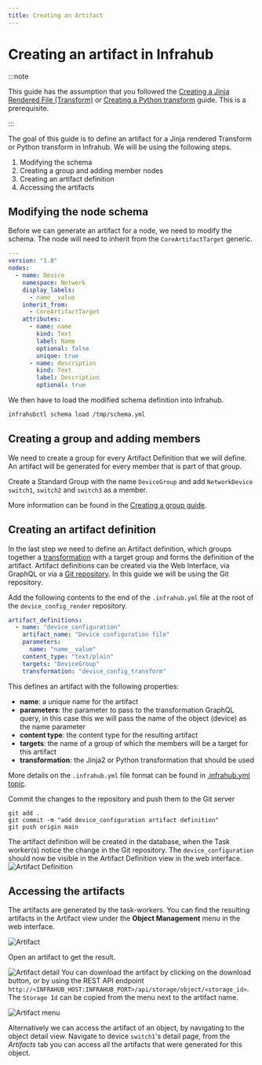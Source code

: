 ```yaml
---
title: Creating an Artifact
---
```



# Creating an artifact in Infrahub

:::note

This guide has the assumption that you followed the [Creating a Jinja Rendered File (Transform)](./jinja2-transform.mdx) or [Creating a Python transform](./python-transform.mdx) guide. This is a prerequisite.

:::

The goal of this guide is to define an artifact for a Jinja rendered Transform or Python transform in Infrahub. We will be using the following steps.

1. Modifying the schema
2. Creating a group and adding member nodes
2. Creating an artifact definition
3. Accessing the artifacts

## Modifying the node schema

Before we can generate an artifact for a node, we need to modify the schema. The node will need to inherit from the `CoreArtifactTarget` generic.

```yaml
---
version: "1.0"
nodes:
  - name: Device
    namespace: Network
    display_labels:
      - name__value
    inherit_from:
      - CoreArtifactTarget
    attributes:
      - name: name
        kind: Text
        label: Name
        optional: false
        unique: true
      - name: description
        kind: Text
        label: Description
        optional: true
```

We then have to load the modified schema definition into Infrahub.

```bash
infrahubctl schema load /tmp/schema.yml
```

## Creating a group and adding members

We need to create a group for every Artifact Definition that we will define. An artifact will be generated for every member that is part of that group.

Create a Standard Group with the name `DeviceGroup` and add `NetworkDevice` `switch1`, `switch2` and `switch3` as a member.

More information can be found in the [Creating a group guide](./groups.mdx).

<center>
  <VideoPlayer url='https://www.youtube.com/watch?v=ASGMKZVLCbY' light />
</center>

## Creating an artifact definition

In the last step we need to define an Artifact definition, which groups together a [transformation](../topics/transformation.mdx) with a target group and forms the definition of the artifact. Artifact definitions can be created via the Web Interface, via GraphQL or via a [Git repository](../topics/repository.mdx). In this guide we will be using the Git repository.

Add the following contents to the end of the `.infrahub.yml` file at the root of the `device_config_render` repository.

```yaml
artifact_definitions:
  - name: "device_configuration"
    artifact_name: "Device configuration file"
    parameters:
      name: "name__value"
    content_type: "text/plain"
    targets: "DeviceGroup"
    transformation: "device_config_transform"
```

This defines an artifact with the following properties:

- **name**: a unique name for the artifact
- **parameters**: the parameter to pass to the transformation GraphQL query, in this case this we will pass the name of the object (device) as the name parameter
- **content type**: the content type for the resulting artifact
- **targets**: the name of a group of which the members will be a target for this artifact
- **transformation**: the Jinja2 or Python transformation that should be used

More details on the `.infrahub.yml` file format can be found in [.infrahub.yml topic](../topics/infrahub-yml.mdx).

Commit the changes to the repository and push them to the Git server

```shell
git add .
git commit -m "add device_configuration artifact definition"
git push origin main
```

The artifact definition will be created in the database, when the Task worker(s) notice the change in the Git repository. The `device_configuration` should now be visible in the Artifact Definition view in the web interface.
![Artifact Definition](../media/guides/artifact/artifact_definition.png)

## Accessing the artifacts

The artifacts are generated by the task-workers. You can find the resulting artifacts in the Artifact view under the **Object Management** menu in the web interface.

![Artifact](../media/guides/artifact/artifact_view.png)

Open an artifact to get the result.

![Artifact detail](../media/guides/artifact/artifact_detail.png)
You can download the artifact by clicking on the download button, or by using the REST API endpoint `http://<INFRAHUB_HOST:INFRAHUB_PORT>/api/storage/object/<storage_id>`. The `Storage Id` can be copied from the menu next to the artifact name.

![Artifact menu](../media/guides/artifact/artifact_menu.png)

Alternatively we can access the artifact of an object, by navigating to the object detail view. Navigate to device `switch1`'s detail page, from the *Artifacts* tab you can access all the artifacts that were generated for this object.
